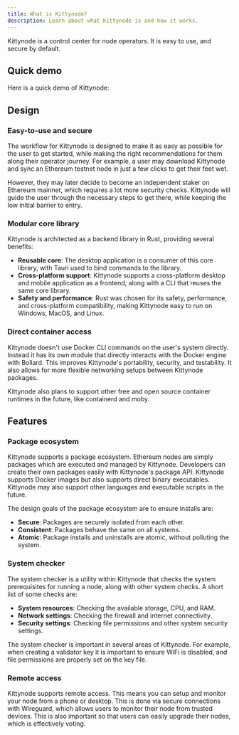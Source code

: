 ```yaml
---
title: What is Kittynode?
description: Learn about what Kittynode is and how it works.
---
```



Kittynode is a control center for node operators. It is easy to use, and secure by default.

## Quick demo

Here is a quick demo of Kittynode:

<YouTube id="https://youtu.be/KQFZANEkkAw" />

## Design

### Easy-to-use and secure

The workflow for Kittynode is designed to make it as easy as possible for the user to get started, while making the right recommendations for them along their operator journey. For example, a user may download Kittynode and sync an Ethereum testnet node in just a few clicks to get their feet wet.

However, they may later decide to become an independent staker on Ethereum mainnet, which requires a lot more security checks. Kittynode will guide the user through the necessary steps to get there, while keeping the low initial barrier to entry.

### Modular core library

Kittynode is architected as a backend library in Rust, providing several benefits:

- **Reusable core**: The desktop application is a consumer of this core library, with Tauri used to bind commands to the library.
- **Cross-platform support**: Kittynode supports a cross-platform desktop and mobile application as a frontend, along with a CLI that reuses the same core library.
- **Safety and performance**: Rust was chosen for its safety, performance, and cross-platform compatibility, making Kittynode easy to run on Windows, MacOS, and Linux.

### Direct container access

Kittynode doesn't use Docker CLI commands on the user's system directly. Instead it has its own module that directly interacts with the Docker engine with Bollard. This improves Kittynode's portability, security, and testability. It also allows for more flexible networking setups between Kittynode packages.

Kittynode also plans to support other free and open source container runtimes in the future, like containerd and moby.

## Features

### Package ecosystem

Kittynode supports a package ecosystem. Ethereum nodes are simply packages which are executed and managed by Kittynode. Developers can create their own packages easily with Kittynode's package API. Kittynode supports Docker images but also supports direct binary executables. Kittynode may also support other languages and executable scripts in the future.

The design goals of the package ecosystem are to ensure installs are:

- **Secure**: Packages are securely isolated from each other.
- **Consistent**: Packages behave the same on all systems.
- **Atomic**: Package installs and uninstalls are atomic, without polluting the system.

### System checker

The system checker is a utility within Kittynode that checks the system prerequisites for running a node, along with other system checks. A short list of some checks are:

- **System resources**: Checking the available storage, CPU, and RAM.
- **Network settings**: Checking the firewall and internet connectivity.
- **Security settings**: Checking file permissions and other system security settings.

The system checker is important in several areas of Kittynode. For example, when creating a validator key it is important to ensure WiFi is disabled, and file permissions are properly set on the key file.

### Remote access

Kittynode supports remote access. This means you can setup and monitor your node from a phone or desktop. This is done via secure connections with Wireguard, which allows users to monitor their node from trusted devices. This is also important so that users can easily upgrade their nodes, which is effectively voting.
